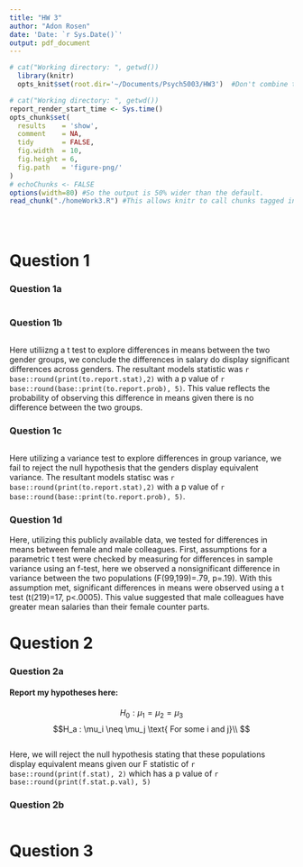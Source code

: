 ```yaml
---
title: "HW 3"
author: "Adon Rosen"
date: 'Date: `r Sys.Date()`'
output: pdf_document
---
```


```r
# cat("Working directory: ", getwd())
  library(knitr)
  opts_knit$set(root.dir='~/Documents/Psych5003/HW3')  #Don't combine this call with any other chunk -especially one that uses file paths.
```


<!-- Set the report-wide options, and point to the external code file. -->
```r
# cat("Working directory: ", getwd())
report_render_start_time <- Sys.time()
opts_chunk$set(
  results    = 'show',
  comment    = NA,
  tidy       = FALSE,
  fig.width  = 10,
  fig.height = 6,
  fig.path   = 'figure-png/'
)
# echoChunks <- FALSE
options(width=80) #So the output is 50% wider than the default.
read_chunk("./homeWork3.R") #This allows knitr to call chunks tagged in the underlying *.R file.
```

```r
```
```r
```
```r
```

# Question 1
### Question 1a
```r
```

### Question 1b
```r
```
Here utiliizng a t test to explore differences in means between the two gender groups, we conclude the differences in salary do display significant differences across genders. The resultant models statistic was `r base::round(print(to.report.stat),2)` with a p value of `r base::round(base::print(to.report.prob), 5)`. This value reflects the probability of observing this difference in means given there is no difference between the two groups.

### Question 1c
```r
```
Here utilizing a variance test to explore differences in group variance, we fail to reject the null hypothesis that the genders display equivalent variance. The resultant models statisc was `r base::round(print(to.report.stat),2)` with a p value of `r base::round(base::print(to.report.prob), 5)`. 

### Question 1d
Here, utilizing this publicly available data, we tested for differences in means between female and male colleagues. First, assumptions for a parametric t test were checked by measuring for differences in sample variance using an f-test, here we observed a nonsignificant difference in variance between the two populations (F(99,199)=.79, p=.19). With this assumption met, significant differences in means were observed using a t test (t(219)=17, p<.0005). This value suggested that male colleagues have greater mean salaries than their female counter parts.

# Question 2
### Question 2a

#### Report my hypotheses here:
$$H_0 : \mu_1 = \mu_2 = \mu_3$$
$$H_a : \mu_i \neq \mu_j  \text{ For some i and j}\\ $$


```r
```

Here, we will reject the null hypothesis stating that these populations display equivalent means given our F statistic of `r base::round(print(f.stat), 2)` which has a p value of `r base::round(print(f.stat.p.val), 5)`

### Question 2b
```r
```

# Question 3
```r
```